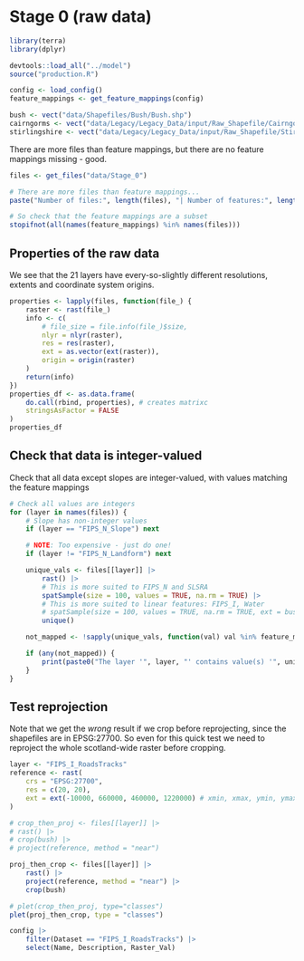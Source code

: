 # Stage 0 (raw data)

```r
library(terra)
library(dplyr)

devtools::load_all("../model")
source("production.R")

config <- load_config()
feature_mappings <- get_feature_mappings(config)

bush <- vect("data/Shapefiles/Bush/Bush.shp")
cairngorms <- vect("data/Legacy/Legacy_Data/input/Raw_Shapefile/CairngormNP/CairngormNP.shp")
stirlingshire <- vect("data/Legacy/Legacy_Data/input/Raw_Shapefile/Stirlingshire/Stirlingshire.shp")
```

There are more files than feature mappings, but there are no feature mappings missing - good.

```r
files <- get_files("data/Stage_0")

# There are more files than feature mappings...
paste("Number of files:", length(files), "| Number of features:", length(feature_mappings))

# So check that the feature mappings are a subset
stopifnot(all(names(feature_mappings) %in% names(files)))
```

## Properties of the raw data

We see that the 21 layers have every-so-slightly different resolutions, extents and coordinate system origins.

```r
properties <- lapply(files, function(file_) {
    raster <- rast(file_)
    info <- c(
        # file_size = file.info(file_)$size,
        nlyr = nlyr(raster),
        res = res(raster),
        ext = as.vector(ext(raster)),
        origin = origin(raster)
    )
    return(info)
})
properties_df <- as.data.frame(
    do.call(rbind, properties), # creates matrixc
    stringsAsFactor = FALSE
)
properties_df
```

## Check that data is integer-valued

Check that all data except slopes are integer-valued, with values matching the feature mappings

```r
# Check all values are integers
for (layer in names(files)) {
    # Slope has non-integer values
    if (layer == "FIPS_N_Slope") next

    # NOTE: Too expensive - just do one!
    if (layer != "FIPS_N_Landform") next

    unique_vals <- files[[layer]] |>
        rast() |>
        # This is more suited to FIPS_N and SLSRA
        spatSample(size = 100, values = TRUE, na.rm = TRUE) |>
        # This is more suited to linear features: FIPS_I, Water
        # spatSample(size = 100, values = TRUE, na.rm = TRUE, ext = bush, exhaustive = TRUE) |>
        unique()

    not_mapped <- !sapply(unique_vals, function(val) val %in% feature_mappings[[layer]])

    if (any(not_mapped)) {
        print(paste0("The layer '", layer, "' contains value(s) '", unique_vals[not_mapped], "' which are not present in the feature mappings."))
    }
}
```

## Test reprojection

Note that we get the *wrong* result if we crop before reprojecting, since the shapefiles are in EPSG:27700.
So even for this quick test we need to reproject the whole scotland-wide raster before cropping.

```r
layer <- "FIPS_I_RoadsTracks"
reference <- rast(
    crs = "EPSG:27700",
    res = c(20, 20),
    ext = ext(-10000, 660000, 460000, 1220000) # xmin, xmax, ymin, ymax
)

# crop_then_proj <- files[[layer]] |>
# rast() |>
# crop(bush) |>
# project(reference, method = "near")

proj_then_crop <- files[[layer]] |>
    rast() |>
    project(reference, method = "near") |>
    crop(bush)

# plet(crop_then_proj, type="classes")
plet(proj_then_crop, type = "classes")
```


```r
config |>
    filter(Dataset == "FIPS_I_RoadsTracks") |>
    select(Name, Description, Raster_Val)
```
